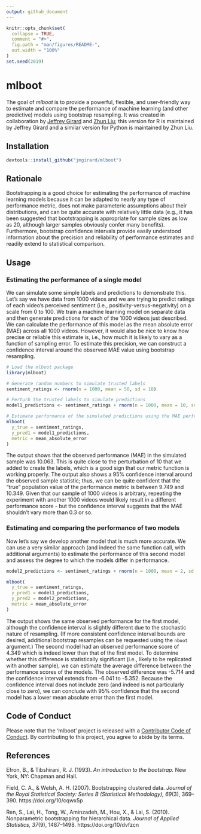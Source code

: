 ```yaml
---
output: github_document
---
```


<!-- README.md is generated from README.Rmd. Please edit that file -->

```r
knitr::opts_chunk$set(
  collapse = TRUE,
  comment = "#>",
  fig.path = "man/figures/README-",
  out.width = "100%"
)
set.seed(2019)
```
# mlboot

The goal of *mlboot* is to provide a powerful, flexible, and user-friendly way to estimate and compare the performance of machine learning (and other predictive) models using bootstrap resampling. It was created in collaboration by [Jeffrey Girard](https://jmgirard.com/) and [Zhun Liu](http://justin1904.github.io/); this version for R is maintained by Jeffrey Girard and a similar version for Python is maintained by Zhun Liu.

## Installation

``` r
devtools::install_github("jmgirard/mlboot")
```

## Rationale

Bootstrapping is a good choice for estimating the performance of machine learning models because it can be adapted to nearly any type of performance metric, does not make parameteric assumptions about their distributions, and can be quite accurate with relatively little data (e.g., it has been suggested that bootstrapping is appropriate for sample sizes as low as 20, although larger samples obviously confer many benefits). Furthermore, bootstrap confidence intervals provide easily understood information about the precision and reliability of performance estimates and readily extend to statistical comparison.

## Usage

### Estimating the performance of a single model

We can simulate some simple labels and predictions to demonstrate this. Let's say we have data from 1000 videos and we are trying to predict ratings of each video's perceived sentiment (i.e., positivity-versus-negativity) on a scale from 0 to 100. We train a machine learning model on separate data and then generate predictions for each of the 1000 videos just described. We can calculate the performance of this model as the mean absolute error (MAE) across all 1000 videos. However, it would also be nice to know how precise or reliable this estimate is, i.e., how much it is likely to vary as a function of sampling error. To estimate this precision, we can construct a confidence interval around the observed MAE value using bootstrap resampling.

```r
# Load the mlboot package
library(mlboot)

# Generate random numbers to simulate trusted labels
sentiment_ratings <- rnorm(n = 1000, mean = 50, sd = 10)

# Perturb the trusted labels to simulate predictions
model1_predictions <- sentiment_ratings + rnorm(n = 1000, mean = 10, sd = 5)

# Estimate performance of the simulated predictions using the MAE performance metric
mlboot(
  y_true = sentiment_ratings, 
  y_pred1 = model1_predictions, 
  metric = mean_absolute_error
)
```

The output shows that the observed performance (MAE) in the simulated sample was 10.063. This is quite close to the perturbation of 10 that we added to create the labels, which is a good sign that our metric function is working properly. The output also shows a 95% confidence interval around the observed sample statistic; thus, we can be quite confident that the "true" population value of the performance metric is between 9.749 and 10.349. Given that our sample of 1000 videos is arbitrary, repeating the experiment with another 1000 videos would likely result in a different performance score - but the confidence interval suggests that the MAE shouldn't vary more than 0.3 or so.

### Estimating and comparing the performance of two models
Now let's say we develop another model that is much more accurate. We can use a very similar approach (and indeed the same function call, with additional arguments) to estimate the performance of this second model and assess the degree to which the models differ in performance.

```r
model2_predictions <- sentiment_ratings + rnorm(n = 1000, mean = 2, sd = 5)

mlboot(
  y_true = sentiment_ratings, 
  y_pred1 = model1_predictions, 
  y_pred2 = model2_predictions, 
  metric = mean_absolute_error
)
```

The output shows the same observed performance for the first model, although the confidence interval is slightly different due to the stochastic nature of resampling. (If more consistent confidence interval bounds are desired, additional bootstrap resamples can be requested using the `nboot` argument.) The second model had an observed performance score of 4.349 which is indeed lower than that of the first model. To determine whether this difference is statistically significant (i.e., likely to be replicated with another sample), we can estimate the average difference between the performance scores of the models. The observed difference was -5.714 and the confidence interval extends from -6.041 to -5.352. Because the confidence interval does not include zero (and indeed is not particularly close to zero), we can conclude with 95% confidence that the second model has a lower mean absolute error than the first model.


## Code of Conduct

Please note that the 'mlboot' project is released with a [Contributor Code of Conduct](.github/CODE_OF_CONDUCT.md). By contributing to this project, you agree to abide by its terms.

## References

Efron, B., & Tibshirani, R. J. (1993). *An introduction to the bootstrap.* New York, NY: Chapman and Hall.

Field, C. A., & Welsh, A. H. (2007). Bootstrapping clustered data. *Journal of the Royal Statistical Society: Series B (Statistical Methodology), 69*(3), 369–390. https://doi.org/10/cqwx5p

Ren, S., Lai, H., Tong, W., Aminzadeh, M., Hou, X., & Lai, S. (2010). Nonparametric bootstrapping for hierarchical data. *Journal of Applied Statistics, 37*(9), 1487–1498. https://doi.org/10/dvfzcn


